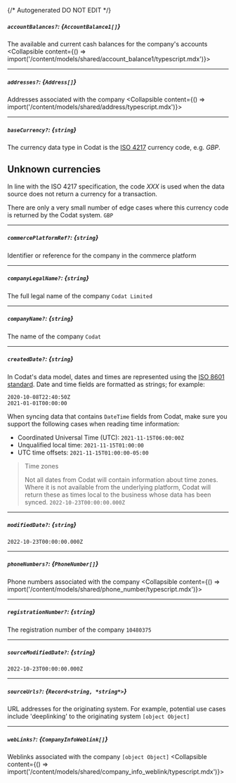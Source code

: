 {/* Autogenerated DO NOT EDIT  */}

##### `accountBalances?`: *{`AccountBalance1[]`}*
The available and current cash balances for the company's accounts
<Collapsible content={() => import('/content/models/shared/account_balance1/typescript.mdx')}>
</Collapsible>

---
##### `addresses?`: *{`Address[]`}*
Addresses associated with the company
<Collapsible content={() => import('/content/models/shared/address/typescript.mdx')}>
</Collapsible>

---
##### `baseCurrency?`: *{`string`}*
The currency data type in Codat is the [ISO 4217](https://en.wikipedia.org/wiki/ISO_4217) currency code, e.g. _GBP_.

## Unknown currencies

In line with the ISO 4217 specification, the code _XXX_ is used when the data source does not return a currency for a transaction. 

There are only a very small number of edge cases where this currency code is returned by the Codat system.
`GBP`

---
##### `commercePlatformRef?`: *{`string`}*
Identifier or reference for the company in the commerce platform

---
##### `companyLegalName?`: *{`string`}*
The full legal name of the company
`Codat Limited`

---
##### `companyName?`: *{`string`}*
The name of the company
`Codat`

---
##### `createdDate?`: *{`string`}*
In Codat's data model, dates and times are represented using the <a class="external" href="https://en.wikipedia.org/wiki/ISO_8601" target="_blank">ISO 8601 standard</a>. Date and time fields are formatted as strings; for example:

```
2020-10-08T22:40:50Z
2021-01-01T00:00:00
```



When syncing data that contains `DateTime` fields from Codat, make sure you support the following cases when reading time information:

- Coordinated Universal Time (UTC): `2021-11-15T06:00:00Z`
- Unqualified local time: `2021-11-15T01:00:00`
- UTC time offsets: `2021-11-15T01:00:00-05:00`

> Time zones
> 
> Not all dates from Codat will contain information about time zones.  
> Where it is not available from the underlying platform, Codat will return these as times local to the business whose data has been synced.
`2022-10-23T00:00:00.000Z`

---
##### `modifiedDate?`: *{`string`}*
`2022-10-23T00:00:00.000Z`

---
##### `phoneNumbers?`: *{`PhoneNumber[]`}*
Phone numbers associated with the company
<Collapsible content={() => import('/content/models/shared/phone_number/typescript.mdx')}>
</Collapsible>

---
##### `registrationNumber?`: *{`string`}*
The registration number of the company
`10480375`

---
##### `sourceModifiedDate?`: *{`string`}*
`2022-10-23T00:00:00.000Z`

---
##### `sourceUrls?`: *{`Record<string, *string*>`}*
URL addresses for the originating system. For example, potential use cases include 'deeplinking' to the originating system
`[object Object]`

---
##### `webLinks?`: *{`CompanyInfoWeblink[]`}*
Weblinks associated with the company
`[object Object]`
<Collapsible content={() => import('/content/models/shared/company_info_weblink/typescript.mdx')}>
</Collapsible>

